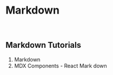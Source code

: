 
# **Markdown**

<br />

## Markdown Tutorials

1. <Link to={"markdown"}>Markdown</Link>
1. <Link to={"mdx"}>MDX Components - React Mark down</Link>
